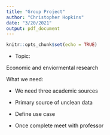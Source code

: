 ---
title: "Group Project"
author: "Christopher Hopkins"
date: "3/20/2021"
output: pdf_document
---

```{r setup, include=FALSE}
knitr::opts_chunk$set(echo = TRUE)
```

* Topic:

Economic and enviormental research

What we need:

* We need three academic sources

* Primary source of unclean data

* Define use case

* Once complete meet with professor